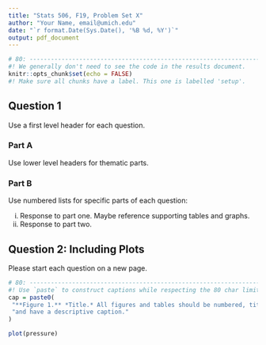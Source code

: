 ```yaml
---
title: "Stats 506, F19, Problem Set X"
author: "Your Name, email@umich.edu"
date: "`r format.Date(Sys.Date(), '%B %d, %Y')`"
output: pdf_document
---
```


```r
# 80: --------------------------------------------------------------------------
#! We generally don't need to see the code in the results document.
knitr::opts_chunk$set(echo = FALSE)
#! Make sure all chunks have a label. This one is labelled 'setup'.
```

## Question 1

Use a first level header for each question.  

### Part A
Use lower level headers for thematic parts.

### Part B
Use numbered lists for specific parts of each question:

 i. Response to part one. Maybe reference supporting tables and graphs.
 i. Response to part two.

\pagebreak

## Question 2: Including Plots

Please start each question on a new page.

```r
# 80: --------------------------------------------------------------------------
#! Use `paste` to construct captions while respecting the 80 char limit.
cap = paste0(
 "**Figure 1.** *Title.* All figures and tables should be numbered, titled ",
 "and have a descriptive caption."
)

plot(pressure)
```


